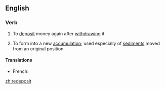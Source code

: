 ==English==

===Verb===
{{en-verb}}

# To [[deposit]] money again after [[withdraw]]ing it
# {{label|en|geology}} To form into a new [[accumulation]]; used especially of [[sediment]]s moved from an original position

====Translations====
{{trans-top|all senses}}
* French: {{t+|fr|redéposer}}
{{trans-mid}}
{{trans-bottom}}

[[zh:redeposit]]